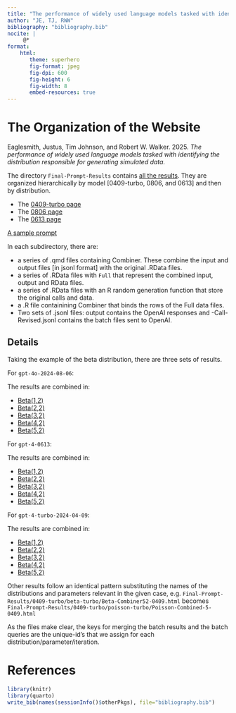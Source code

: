 ```yaml
---
title: "The performance of widely used language models tasked with identifying the distribution responsible for generating simulated data"
author: "JE, TJ, RWW"
bibliography: "bibliography.bib"
nocite: |
     @*
format:
    html:
       theme: superhero
       fig-format: jpeg
       fig-dpi: 600
       fig-height: 6
       fig-width: 8
       embed-resources: true
---
```


# The Organization of the Website

Eaglesmith, Justus, Tim Johnson, and Robert W. Walker.  2025.  *The performance of widely used language models tasked with identifying the distribution responsible for generating simulated data.*

The directory `Final-Prompt-Results` contains [all the results](https://github.com/robertwwalker/LLM_Distributions/tree/main/Final-Prompt-Results).  They are organized hierarchically by model [0409-turbo, 0806, and 0613] and then by distribution.

- The [0409-turbo page](./Final-Prompt-Results/0409-turbo/Complete.Analysis-0409.html)
- The [0806 page](./Final-Prompt-Results/0806/Complete.Analysis-0806.html)
- The [0613 page](./Final-Prompt-Results/0613/Complete.Analysis.html)

[A sample prompt](./Final-Prompt-Results/Prompt-1.html)

In each subdirectory, there are: 

- a series of .qmd files containing Combiner.  These combine the input and output files [in jsonl format] with the original .RData files.
- a series of .RData files with `Full` that represent the combined input, output and RData files.
- a series of .RData files with an R random generation function that store the original calls and data.
- a .R file containining Combiner that binds the rows of the Full data files.
- Two sets of .jsonl files: output contains the OpenAI responses and -Call-Revised.jsonl contains the batch files sent to OpenAI.

## Details

Taking the example of the beta distribution, there are three sets of results.

For `gpt-4o-2024-08-06`:

The results are combined in:  

+ [Beta(1,2)](Final-Prompt-Results/0806/beta-08-06/Beta-Combiner12-0806.html)
+ [Beta(2,2)](Final-Prompt-Results/0806/beta-08-06/Beta-Combiner22-0806.html)
+ [Beta(3,2)](Final-Prompt-Results/0806/beta-08-06/Beta-Combiner32-0806.html)
+ [Beta(4,2)](Final-Prompt-Results/0806/beta-08-06/Beta-Combiner42-0806.html)
+ [Beta(5,2)](Final-Prompt-Results/0806/beta-08-06/Beta-Combiner52-0806.html)

For `gpt-4-0613`:

The results are combined in:  

+ [Beta(1,2)](Final-Prompt-Results/0613/beta/Beta-Combiner12.html)
+ [Beta(2,2)](Final-Prompt-Results/0613/beta/Beta-Combiner22.html)
+ [Beta(3,2)](Final-Prompt-Results/0613/beta/Beta-Combiner32.html)
+ [Beta(4,2)](Final-Prompt-Results/0613/beta/Beta-Combiner42.html)
+ [Beta(5,2)](Final-Prompt-Results/0613/beta/Beta-Combiner52.html)

For `gpt-4-turbo-2024-04-09`:

The results are combined in:  

+ [Beta(1,2)](Final-Prompt-Results/0409-turbo/beta-turbo/Beta-Combiner12-0409.html)
+ [Beta(2,2)](Final-Prompt-Results/0409-turbo/beta-turbo/Beta-Combiner22-0409.html)
+ [Beta(3,2)](Final-Prompt-Results/0409-turbo/beta-turbo/Beta-Combiner32-0409.html)
+ [Beta(4,2)](Final-Prompt-Results/0409-turbo/beta-turbo/Beta-Combiner42-0409.html)
+ [Beta(5,2)](Final-Prompt-Results/0409-turbo/beta-turbo/Beta-Combiner52-0409.html)

Other results follow an identical pattern substituting the names of the distributions and parameters relevant in the given case, e.g. `Final-Prompt-Results/0409-turbo/beta-turbo/Beta-Combiner52-0409.html` becomes `Final-Prompt-Results/0409-turbo/poisson-turbo/Poisson-Combined-5-0409.html`

As the files make clear, the keys for merging the batch results and the batch queries are the unique-id's that we assign for each distribution/parameter/iteration.

# References

```r
library(knitr)
library(quarto)
write_bib(names(sessionInfo()$otherPkgs), file="bibliography.bib")
```
